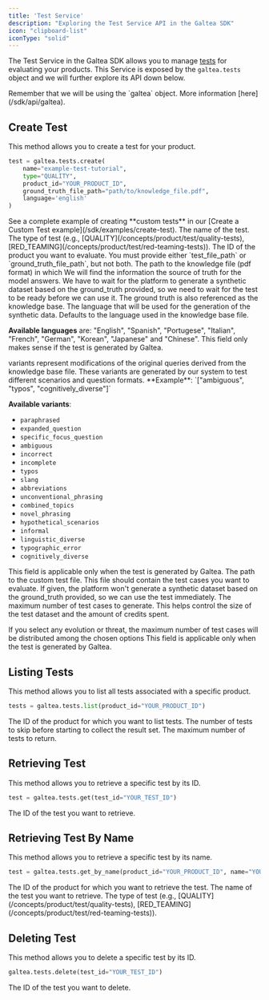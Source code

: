 ```yaml
---
title: 'Test Service'
description: "Exploring the Test Service API in the Galtea SDK"
icon: "clipboard-list"
iconType: "solid"
---
```


The Test Service in the Galtea SDK allows you to manage [tests](/concepts/product/test) for evaluating your products.
This Service is exposed by the `galtea.tests` object and we will further explore its API down below.

<Info>
  Remember that we will be using the `galtea` object. More information [here](/sdk/api/galtea).
</Info>

## Create Test

This method allows you to create a test for your product.

```python
test = galtea.tests.create(
    name="example-test-tutorial",
    type="QUALITY",
    product_id="YOUR_PRODUCT_ID",
    ground_truth_file_path="path/to/knowledge_file.pdf",
    language='english'
)
```

<Info>
  See a complete example of creating **custom tests** in our [Create a Custom Test example](/sdk/examples/create-test).
</Info>

<ResponseField name="name" type="string" required>
  The name of the test.
</ResponseField>

<ResponseField name="type" type="string" required>
  The type of test (e.g., [QUALITY](/concepts/product/test/quality-tests), [RED_TEAMING](/concepts/product/test/red-teaming-tests)).
</ResponseField>

<ResponseField name="product_id" type="string" required>
  The ID of the product you want to evaluate.
</ResponseField>

<Note>
  You must provide either `test_file_path` or `ground_truth_file_path`, but not both.
</Note>

<ResponseField name="ground_truth_file_path" type="string">
  The path to the knowledge file (pdf format) in which We will find the information the source of truth for the model answers.
  We have to wait for the platform to generate a synthetic dataset based on the ground_truth provided, so we need to wait for the test to be ready before we can use it.

  <Note>
    The ground truth is also referenced as the knowledge base.
  </Note>
</ResponseField>

<ResponseField name="language" type="string">
  The language that will be used for the generation of the synthetic data. Defaults to the language used in the knowledge base file.
  
  **Available languages** are: "English", "Spanish", "Portugese", "Italian", "French", "German", "Korean", "Japanese" and "Chinese".
  <Note>
    This field only makes sense if the test is generated by Galtea.
  </Note>
</ResponseField>

<ResponseField name="variants" type="list[string]">
  variants represent modifications of the original queries derived from the knowledge base file. These variants are generated by our system to test different scenarios and question formats.
  **Example**: `["ambiguous", "typos", "cognitively_diverse"]`

  **Available variants**: 
  - `paraphrased`
  - `expanded_question`
  - `specific_focus_question`
  - `ambiguous`
  - `incorrect`
  - `incomplete`
  - `typos`
  - `slang`
  - `abbreviations`
  - `unconventional_phrasing`
  - `combined_topics`
  - `novel_phrasing`
  - `hypothetical_scenarios`
  - `informal`
  - `linguistic_diverse`
  - `typographic_error`
  - `cognitively_diverse`

  <Note>
    This field is applicable only when the test is generated by Galtea.
  </Note>
</ResponseField>

<ResponseField name="test_file_path" type="string">
  The path to the custom test file.
  This file should contain the test cases you want to evaluate.
  If given, the platform won't generate a synthetic dataset based on the ground_truth provided, so we can use the test immediately.
</ResponseField>

<ResponseField name="max_test_cases" type="int">
  The maximum number of test cases to generate. This helps control the size of the test dataset and the amount of credits spent.

  If you select any evolution or threat, the maximum number of test cases will be distributed among the chosen options
  <Note>
    This field is applicable only when the test is generated by Galtea.
  </Note>
</ResponseField>


## Listing Tests

This method allows you to list all tests associated with a specific product.

```python
tests = galtea.tests.list(product_id="YOUR_PRODUCT_ID")
```

<ResponseField name="product_id" type="string" required>
  The ID of the product for which you want to list tests.
</ResponseField>

<ResponseField name="offset" type="int">
  The number of tests to skip before starting to collect the result set.
</ResponseField>

<ResponseField name="limit" type="int">
  The maximum number of tests to return.
</ResponseField>

## Retrieving Test

This method allows you to retrieve a specific test by its ID.

```python
test = galtea.tests.get(test_id="YOUR_TEST_ID")
```

<ResponseField name="test_id" type="string" required>
  The ID of the test you want to retrieve.
</ResponseField>

## Retrieving Test By Name
This method allows you to retrieve a specific test by its name.


```python
test = galtea.tests.get_by_name(product_id="YOUR_PRODUCT_ID", name="YOUR_TEST_ID")
```

<ResponseField name="product_id" type="string" required>
  The ID of the product for which you want to retrieve the test.
</ResponseField>

<ResponseField name="name" type="string" required>
  The name of the test you want to retrieve.
</ResponseField>

<ResponseField name="type" type="string">
  The type of test (e.g., [QUALITY](/concepts/product/test/quality-tests), [RED_TEAMING](/concepts/product/test/red-teaming-tests)).
</ResponseField>

## Deleting Test

This method allows you to delete a specific test by its ID.

```python
galtea.tests.delete(test_id="YOUR_TEST_ID")
```

<ResponseField name="test_id" type="string" required>
  The ID of the test you want to delete.
</ResponseField>

